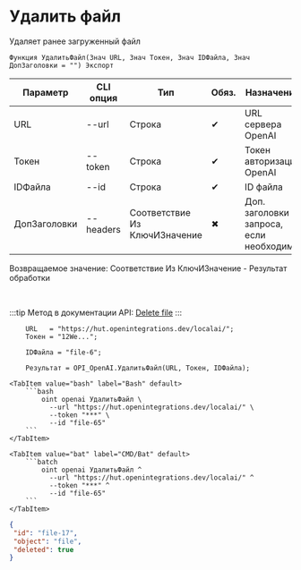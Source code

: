 ﻿---
sidebar_position: 5
description: Удалить файл и другие функции для работы с OpenAI в Открытом пакете интеграций - бесплатной open-source библиотеке интеграций для 1С:Предприятие 8, OneScript и CLI
keywords: [1C, 1С, 1С:Предприятие, 1С:Предприятие 8.3, API, Интеграция, Сервисы, Обмен, OneScript, CLI, OpenAI]
---


# Удалить файл
 Удаляет ранее загруженный файл



`Функция УдалитьФайл(Знач URL, Знач Токен, Знач IDФайла, Знач ДопЗаголовки = "") Экспорт`

  | Параметр | CLI опция | Тип | Обяз. | Назначение |
  |-|-|-|-|-|
  | URL | --url | Строка | &#x2714; | URL сервера OpenAI |
  | Токен | --token | Строка | &#x2714; | Токен авторизации OpenAI |
  | IDФайла | --id | Строка | &#x2714; | ID файла |
  | ДопЗаголовки | --headers | Соответствие Из КлючИЗначение | &#x2716; | Доп. заголовки запроса, если необходимо |

  
  Возвращаемое значение:   Соответствие Из КлючИЗначение - Результат обработки

<br/>

:::tip
Метод в документации API: [Delete file](https://platform.openai.com/docs/api-reference/files/delete)
:::
<br/>



```bsl title="Пример использования для 1С:Предприятие/OneScript"
    URL   = "https://hut.openintegrations.dev/localai/";
    Токен = "12We...";

    IDФайла = "file-6";

    Результат = OPI_OpenAI.УдалитьФайл(URL, Токен, IDФайла);
```
    

 <Tabs>
  
    <TabItem value="bash" label="Bash" default>
        ```bash
            oint openai УдалитьФайл \
              --url "https://hut.openintegrations.dev/localai/" \
              --token "***" \
              --id "file-65"
        ```
    </TabItem>
  
    <TabItem value="bat" label="CMD/Bat" default>
        ```batch
            oint openai УдалитьФайл ^
              --url "https://hut.openintegrations.dev/localai/" ^
              --token "***" ^
              --id "file-65"
        ```
    </TabItem>
</Tabs>


```json title="Результат"
{
 "id": "file-17",
 "object": "file",
 "deleted": true
}
```
